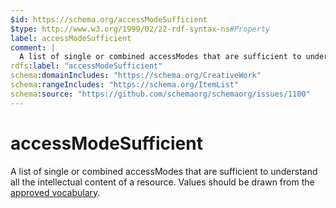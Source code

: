 ```yaml
---
$id: https://schema.org/accessModeSufficient
$type: http://www.w3.org/1999/02/22-rdf-syntax-ns#Property
label: accessModeSufficient
comment: |
  A list of single or combined accessModes that are sufficient to understand all the intellectual content of a resource. Values should be drawn from the [approved vocabulary](https://www.w3.org/2021/a11y-discov-vocab/latest/#accessModeSufficient-vocabulary).
rdfs:label: "accessModeSufficient"
schema:domainIncludes: "https://schema.org/CreativeWork"
schema:rangeIncludes: "https://schema.org/ItemList"
schema:source: "https://github.com/schemaorg/schemaorg/issues/1100"
---
```


# accessModeSufficient

A list of single or combined accessModes that are sufficient to understand all the intellectual content of a resource. Values should be drawn from the [approved vocabulary](https://www.w3.org/2021/a11y-discov-vocab/latest/#accessModeSufficient-vocabulary).

